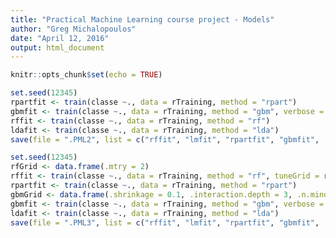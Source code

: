 ```yaml
---
title: "Practical Machine Learning course project - Models"
author: "Greg Michalopoulos"
date: "April 12, 2016"
output: html_document
---
```


```r
knitr::opts_chunk$set(echo = TRUE)
```

```r
set.seed(12345)
rpartfit <- train(classe ~., data = rTraining, method = "rpart")
gbmfit <- train(classe ~., data = rTraining, method = "gbm", verbose = FALSE)
rffit <- train(classe ~., data = rTraining, method = "rf")
ldafit <- train(classe ~., data = rTraining, method = "lda")
save(file = ".PML2", list = c("rffit", "lmfit", "rpartfit", "gbmfit",  "ldafit"))
```

```r
set.seed(12345)
rfGrid <- data.frame(.mtry = 2)
rffit <- train(classe ~., data = rTraining, method = "rf", tuneGrid = rfGrid)
rpartfit <- train(classe ~., data = rTraining, method = "rpart")
gbmGrid <- data.frame(.shrinkage = 0.1, .interaction.depth = 3, .n.minobsinnode = 10, .n.trees = 50)
gbmfit <- train(classe ~., data = rTraining, method = "gbm", verbose = FALSE, tuneGrid = gbmGrid)
ldafit <- train(classe ~., data = rTraining, method = "lda")
save(file = ".PML3", list = c("rffit", "lmfit", "rpartfit", "gbmfit",  "ldafit"))
```